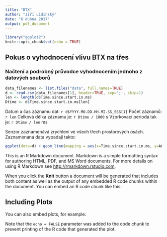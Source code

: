 ```yaml
---
title: "BTX"
author: "Jiří Lidinský"
date: "6 dubna 2017"
output: pdf_document
---
```


```r
library("ggplot2")
knitr::opts_chunk$set(echo = TRUE)
```

## Pokus o vyhodnocení vlivu BTX na třes

### Načtení a podrobný průvodce vyhodnocením jednoho z datových souborů

```r
data_filenames <- list.files("data", full.names=TRUE)
d <- read.csv(data_filenames[1], header=TRUE, sep=';', skip=1)
len <- length(d$Time.since.start.in.ms)
Dtime <- d$Time.since.start.in.ms[len] 
```

Datum a čas záznamu dat: `r d$YYYY.MO.DD.HH.MI.SS_SSS[1]`
Počet záznamů: `r len`
Celková délka záznamu je: `r Dtime / 1000` s
Vzorkovací perioda tak je: `r Dtime / len` ms

Senzor zaznamenává zrychlení ve všech třech prostorových osách. Zaznamenaná data vypadají takto:

```r
ggplot(data=d) + geom_line(mapping = aes(x=Time.since.start.in.ms, y=ACCELEROMETER.X..m.sÂ..), col="red") + geom_line(mapping = aes(x=d$Time.since.start.in.ms, d$ACCELEROMETER.Y..m.sÂ..), col="green")+geom_line(mapping = aes(x=d$Time.since.start.in.ms, y=d$ACCELEROMETER.Z..m.sÂ..), col="blue")
```




This is an R Markdown document. Markdown is a simple formatting syntax for authoring HTML, PDF, and MS Word documents. For more details on using R Markdown see <http://rmarkdown.rstudio.com>.

When you click the **Knit** button a document will be generated that includes both content as well as the output of any embedded R code chunks within the document. You can embed an R code chunk like this:


## Including Plots

You can also embed plots, for example:




Note that the `echo = FALSE` parameter was added to the code chunk to prevent printing of the R code that generated the plot.
